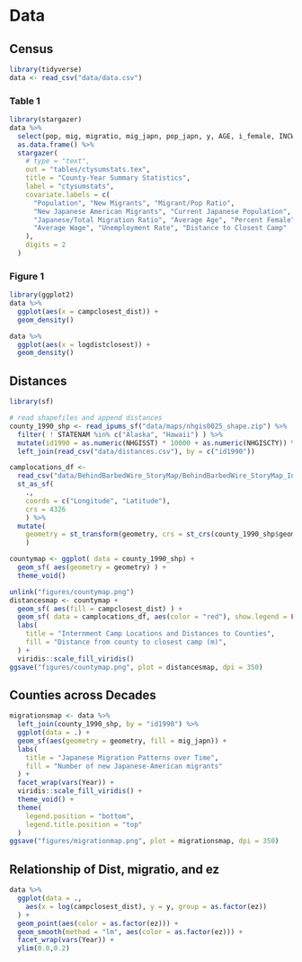 # Data

## Census

```r
library(tidyverse)
data <- read_csv("data/data.csv")

```

### Table 1
```r
library(stargazer)
data %>% 
  select(pop, mig, migratio, mig_japn, pop_japn, y, AGE, i_female, INCWAGE, unmp_rate, campclosest_dist) %>%
  as.data.frame() %>% 
  stargazer(
    # type = "text", 
    out = "tables/ctysumstats.tex",
    title = "County-Year Summary Statistics",
    label = "ctysumstats",
    covariate.labels = c(
      "Population", "New Migrants", "Migrant/Pop Ratio",
      "New Japanese American Migrants", "Current Japanese Population", 
      "Japanese/Total Migration Ratio", "Average Age", "Percent Female",
      "Average Wage", "Unemployment Rate", "Distance to Closest Camp"
    ),
    digits = 2
  )

```

### Figure 1 
```r
library(ggplot2)
data %>% 
  ggplot(aes(x = campclosest_dist)) +
  geom_density()

data %>% 
  ggplot(aes(x = logdistclosest)) +
  geom_density()

```

## Distances
```r
library(sf)

# read shapefiles and append distances
county_1990_shp <- read_ipums_sf("data/maps/nhgis0025_shape.zip") %>%
  filter( ! STATENAM %in% c("Alaska", "Hawaii") ) %>%
  mutate(id1990 = as.numeric(NHGISST) * 10000 + as.numeric(NHGISCTY)) %>%
  left_join(read_csv("data/distances.csv"), by = c("id1990"))

camplocations_df <- 
  read_csv("data/BehindBarbedWire_StoryMap/BehindBarbedWire_StoryMap_InternmentCampLocationsMap_Data.csv") %>% 
  st_as_sf(
    .,
    coords = c("Longitude", "Latitude"), 
    crs = 4326
    ) %>% 
  mutate(
    geometry = st_transform(geometry, crs = st_crs(county_1990_shp$geometry))
    )

countymap <- ggplot( data = county_1990_shp) +
  geom_sf( aes(geometry = geometry) ) +
  theme_void()

unlink("figures/countymap.png")
distancesmap <- countymap + 
  geom_sf( aes(fill = campclosest_dist) ) +
  geom_sf( data = camplocations_df, aes(color = "red"), show.legend = FALSE) +
  labs(
    title = "Internment Camp Locations and Distances to Counties",
    fill = "Distance from county to closest camp (m)",
  ) + 
  viridis::scale_fill_viridis()
ggsave("figures/countymap.png", plot = distancesmap, dpi = 350)

```

## Counties across Decades
```r

migrationsmap <- data %>% 
  left_join(county_1990_shp, by = "id1990") %>% 
  ggplot(data = .) +
  geom_sf(aes(geometry = geometry, fill = mig_japn)) + 
  labs(
    title = "Japanese Migration Patterns over Time",
    fill = "Number of new Japanese-American migrants"
  ) +
  facet_wrap(vars(Year)) +
  viridis::scale_fill_viridis() +
  theme_void() +
  theme(
    legend.position = "bottom",
    legend.title.position = "top"
  )
ggsave("figures/migrationmap.png", plot = migrationsmap, dpi = 350)

``` 

## Relationship of Dist, migratio, and ez
```r
data %>% 
  ggplot(data = ., 
    aes(x = log(campclosest_dist), y = y, group = as.factor(ez))
  ) +
  geom_point(aes(color = as.factor(ez))) +
  geom_smooth(method = "lm", aes(color = as.factor(ez))) +
  facet_wrap(vars(Year)) +
  ylim(0.0,0.2)

```
